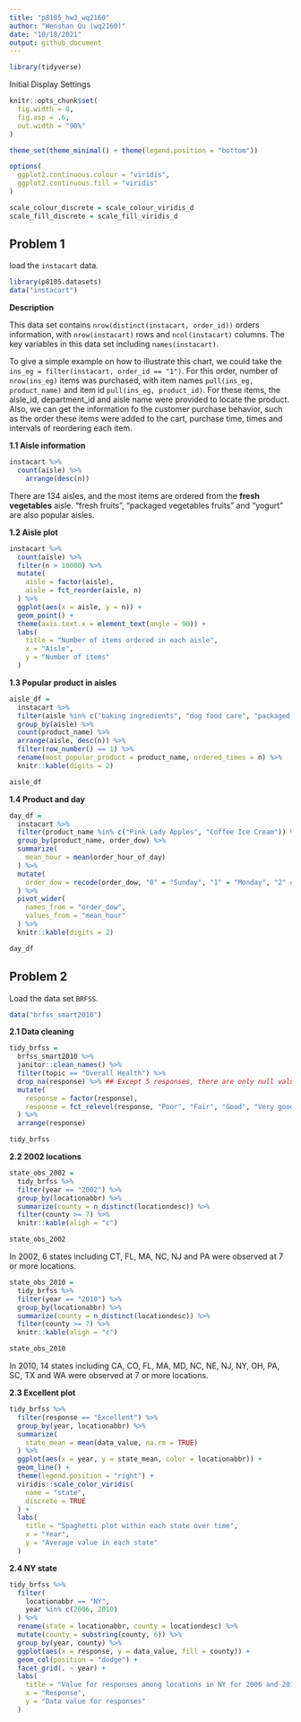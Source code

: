 ```yaml
---
title: "p8105_hw3_wq2160"
author: "Wenshan Qu (wq2160)"
date: "10/18/2021"
output: github_document
---
```


```r
library(tidyverse)
```

Initial Display Settings

```r
knitr::opts_chunk$set(
  fig.width = 8,
  fig.asp = .6,
  out.width = "90%"
)

theme_set(theme_minimal() + theme(legend.position = "bottom"))

options(
  ggplot2.continuous.colour = "viridis",
  ggplot2.continuous.fill = "viridis"
)

scale_colour_discrete = scale_colour_viridis_d
scale_fill_discrete = scale_fill_viridis_d
```

## Problem 1

load the `instacart` data.

```r
library(p8105.datasets)
data("instacart")
```


**Description**

This data set contains `nrow(distinct(instacart, order_id))` orders information, with `nrow(instacart)` rows and `ncol(instacart)` columns. The key variables in this data set including `names(instacart)`. 

To give a simple example on how to illustrate this chart, we could take the `ins_eg = filter(instacart, order_id == "1") `. For this order, number of `nrow(ins_eg)` items was purchased, with item names  `pull(ins_eg, product_name)` and item id `pull(ins_eg, product_id)`. For these items, the aisle_id, department_id and aisle name were provided to locate the product. Also, we can get the information fo the customer purchase behavior, such as the order these items were added to the cart, purchase time, times and intervals of reordering each item.

**1.1 Aisle information**

```r
instacart %>% 
  count(aisle) %>% 
    arrange(desc(n))
```

There are 134 aisles, and the most items are ordered from the **fresh vegetables** aisle. "fresh fruits", "packaged vegetables fruits" and "yogurt" are also popular aisles.

**1.2 Aisle plot**

```r
instacart %>% 
  count(aisle) %>% 
  filter(n > 10000) %>% 
  mutate(
    aisle = factor(aisle),
    aisle = fct_reorder(aisle, n)
  ) %>% 
  ggplot(aes(x = aisle, y = n)) +
  geom_point() +
  theme(axis.text.x = element_text(angle = 90)) +
  labs(
    title = "Number of items ordered in each aisle",
    x = "Aisle",
    y = "Number of items"
  )
```

**1.3 Popular product in aisles**

```r
aisle_df = 
  instacart %>% 
  filter(aisle %in% c("baking ingredients", "dog food care", "packaged vegetables fruits")) %>% 
  group_by(aisle) %>% 
  count(product_name) %>% 
  arrange(aisle, desc(n)) %>% 
  filter(row_number() == 1) %>% 
  rename(most_popular_product = product_name, ordered_times = n) %>% 
  knitr::kable(digits = 2)

aisle_df
```

**1.4 Product and day** 

```r
day_df = 
  instacart %>% 
  filter(product_name %in% c("Pink Lady Apples", "Coffee Ice Cream")) %>% 
  group_by(product_name, order_dow) %>% 
  summarize(
    mean_hour = mean(order_hour_of_day)
  ) %>% 
  mutate(
    order_dow = recode(order_dow, "0" = "Sunday", "1" = "Monday", "2" = "Tuesday", "3" = "Wednesday", "4" = "Thursday", "5" = "Friday", "6" = "Saturday")
  ) %>% 
  pivot_wider(
    names_from = "order_dow",
    values_from = "mean_hour"
  ) %>% 
  knitr::kable(digits = 2)

day_df
```


## Problem 2

Load the data set `BRFSS`.
```r
data("brfss_smart2010")
```

**2.1 Data cleaning**

```r
tidy_brfss = 
  brfss_smart2010 %>% 
  janitor::clean_names() %>% 
  filter(topic == "Overall Health") %>% 
  drop_na(response) %>% ## Except 5 responses, there are only null value, so we use drop_na.
  mutate(
    response = factor(response),
    response = fct_relevel(response, "Poor", "Fair", "Good", "Very good", "Excellent")
  ) %>% 
  arrange(response)

tidy_brfss
```

**2.2 2002 locations**

```r
state_obs_2002 = 
  tidy_brfss %>% 
  filter(year == "2002") %>% 
  group_by(locationabbr) %>% 
  summarize(county = n_distinct(locationdesc)) %>% 
  filter(county >= 7) %>% 
  knitr::kable(aligh = "c")

state_obs_2002
```

In 2002, 6 states including CT, FL, MA, NC, NJ and PA were observed at 7 or more locations.

```r
state_obs_2010 = 
  tidy_brfss %>% 
  filter(year == "2010") %>% 
  group_by(locationabbr) %>% 
  summarize(county = n_distinct(locationdesc)) %>% 
  filter(county >= 7) %>% 
  knitr::kable(aligh = "c")

state_obs_2010
```

In 2010, 14 states including CA, CO, FL, MA, MD, NC, NE, NJ, NY, OH, PA, SC, TX and WA were observed at 7 or more locations.

**2.3 Excellent plot**

```r
tidy_brfss %>% 
  filter(response == "Excellent") %>% 
  group_by(year, locationabbr) %>% 
  summarize(
    state_mean = mean(data_value, na.rm = TRUE)
  ) %>% 
  ggplot(aes(x = year, y = state_mean, color = locationabbr)) +
  geom_line() +
  theme(legend.position = "right") +
  viridis::scale_color_viridis(
    name = "state",
    discrete = TRUE
  ) +
  labs(
    title = "Spaghetti plot within each state over time",
    x = "Year",
    y = "Average value in each state"
  )
```

**2.4 NY state**

```r
tidy_brfss %>% 
  filter(
    locationabbr == "NY",
    year %in% c(2006, 2010)
  ) %>% 
  rename(state = locationabbr, county = locationdesc) %>% 
  mutate(county = substring(county, 6)) %>% 
  group_by(year, county) %>% 
  ggplot(aes(x = response, y = data_value, fill = county)) +
  geom_col(position = "dodge") +
  facet_grid(. ~ year) +
  labs(
    title = "Value for responses among locations in NY for 2006 and 2010",
    x = "Response",
    y = "Data value for responses"
  ) 
```

